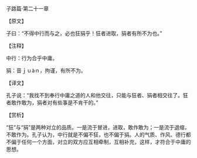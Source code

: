 

子路篇·第二十一章

【原文】

子曰：“不得中行而与之，必也狂狷乎！狂者进取，狷者有所不为也。”

【注释】

中行：行为合乎中庸。

狷：音ｊｕàｎ，拘谨，有所不为。

【译文】

孔子说：“我找不到奉行中庸之道的人和他交往，只能与狂者、狷者相交往了。狂者敢作敢为，狷者对有些事是不肯干的。”

【赏析】

“狂”与“狷”是两种对立的品质。一是流于冒进，进取，敢作敢为；一是流于退缩，不敢作为。孔子认为，中行就是不偏不狂，也不偏于狷。人的气质、作风、德行都不偏于任何一个方面，对立的双方应互相牵制，互相补充，这样，才符合于中庸的思想。

